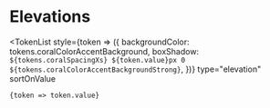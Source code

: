 
<Meta title="Design Tokens/Elevations" />

# Elevations

<Divider />

<TokenList
	style={token => ({
		backgroundColor: tokens.coralColorAccentBackground,
		boxShadow: `${tokens.coralSpacingXs} ${token.value}px 0 ${tokens.coralColorAccentBackgroundStrong}`,
	})}
	type="elevation"
	sortOnValue
>
	{token => token.value}
</TokenList>
